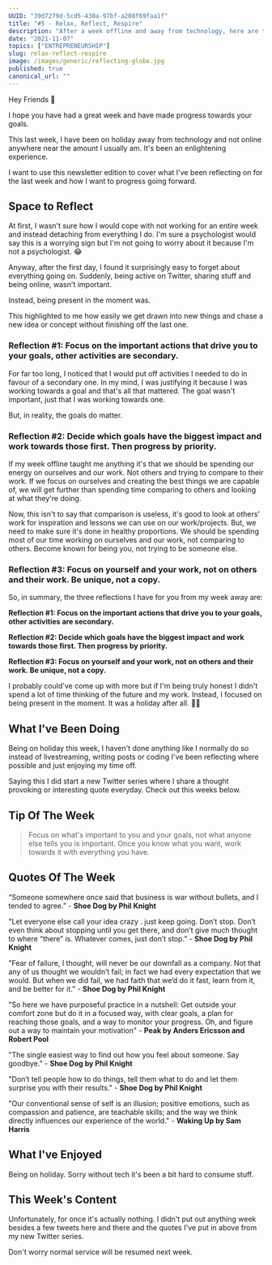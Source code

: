 ```yaml
---
UUID: "39d7279d-5cd5-430a-97bf-a208f69faa1f"
title: "#5 - Relax, Reflect, Respire"
description: "After a week offline and away from technology, here are three reflections about working and getting results I want to share with you all."
date: "2021-11-07"
topics: ["ENTREPRENEURSHIP"]
slug: relax-reflect-respire
image: /images/generic/reflecting-globe.jpg
published: true
canonical_url: ""
---
```


Hey Friends 👋

I hope you have had a great week and have made progress towards your goals.

This last week, I have been on holiday away from technology and not online anywhere near the amount I usually am. It's been an enlightening experience.

I want to use this newsletter edition to cover what I've been reflecting on for the last week and how I want to progress going forward.

## Space to Reflect

At first, I wasn't sure how I would cope with not working for an entire week and instead detaching from everything I do. I'm sure a psychologist would say this is a worrying sign but I'm not going to worry about it because I'm not a psychologist. 😂

Anyway, after the first day, I found it surprisingly easy to forget about everything going on. Suddenly, being active on Twitter, sharing stuff and being online, wasn't important.

Instead, being present in the moment was.

This highlighted to me how easily we get drawn into new things and chase a new idea or concept without finishing off the last one.

### Reflection #1: Focus on the important actions that drive you to your goals, other activities are secondary.

For far too long, I noticed that I would put off activities I needed to do in favour of a secondary one. In my mind, I was justifying it because I was working towards a goal and that's all that mattered. The goal wasn't important, just that I was working towards one.

But, in reality, the goals do matter.

### Reflection #2: Decide which goals have the biggest impact and work towards those first. Then progress by priority.

If my week offline taught me anything it's that we should be spending our energy on ourselves and our work. Not others and trying to compare to their work. If we focus on ourselves and creating the best things we are capable of, we will get further than spending time comparing to others and looking at what they're doing.

Now, this isn't to say that comparison is useless, it's good to look at others' work for inspiration and lessons we can use on our work/projects. But, we need to make sure it's done in healthy proportions. We should be spending most of our time working on ourselves and our work, not comparing to others. Become known for being you, not trying to be someone else.

### Reflection #3: Focus on yourself and your work, not on others and their work. Be unique, not a copy.

So, in summary, the three reflections I have for you from my week away are:

**Reflection #1: Focus on the important actions that drive you to your goals, other activities are secondary.**

**Reflection #2: Decide which goals have the biggest impact and work towards those first. Then progress by priority.**

**Reflection #3: Focus on yourself and your work, not on others and their work. Be unique, not a copy.**

I probably could've come up with more but if I'm being truly honest I didn't spend a lot of time thinking of the future and my work. Instead, I focused on being present in the moment. It was a holiday after all. 🤷‍♂️

## What I've Been Doing

Being on holiday this week, I haven't done anything like I normally do so instead of livestreaming, writing posts or coding I've been reflecting where possible and just enjoying my time off.

Saying this I did start a new Twitter series where I share a thought provoking or interesting quote everyday. Check out this weeks below.

## Tip Of The Week

> Focus on what's important to you and your goals, not what anyone else tells you is important. Once you know what you want, work towards it with everything you have.

## Quotes Of The Week

“Someone somewhere once said that business is war without bullets, and I tended to agree.” - **Shoe Dog by Phil Knight**

"Let everyone else call your idea crazy . just keep going. Don’t stop. Don’t even think about stopping until you get there, and don’t give much thought to where “there” is. Whatever comes, just don’t stop." - **Shoe Dog by Phil Knight**

"Fear of failure, I thought, will never be our downfall as a company. Not that any of us thought we wouldn’t fail; in fact we had every expectation that we would. But when we did fail, we had faith that we’d do it fast, learn from it, and be better for it." - **Shoe Dog by Phil Knight**

"So here we have purposeful practice in a nutshell: Get outside your comfort zone but do it in a focused way, with clear goals, a plan for reaching those goals, and a way to monitor your progress. Oh, and figure out a way to maintain your motivation" - **Peak by Anders Ericsson and Robert Pool**

"The single easiest way to find out how you feel about someone. Say goodbye." - **Shoe Dog by Phil Knight**

"Don’t tell people how to do things, tell them what to do and let them surprise you with their results." - **Shoe Dog by Phil Knight**

"Our conventional sense of self is an illusion; positive emotions, such as compassion and patience, are teachable skills; and the way we think directly influences our experience of the world." - **Waking Up by Sam Harris**

## What I've Enjoyed

Being on holiday. Sorry without tech it's been a bit hard to consume stuff.

## This Week's Content

Unfortunately, for once it's actually nothing. I didn't put out anything week besides a few tweets here and there and the quotes I've put in above from my new Twitter series.

Don't worry normal service will be resumed next week.
